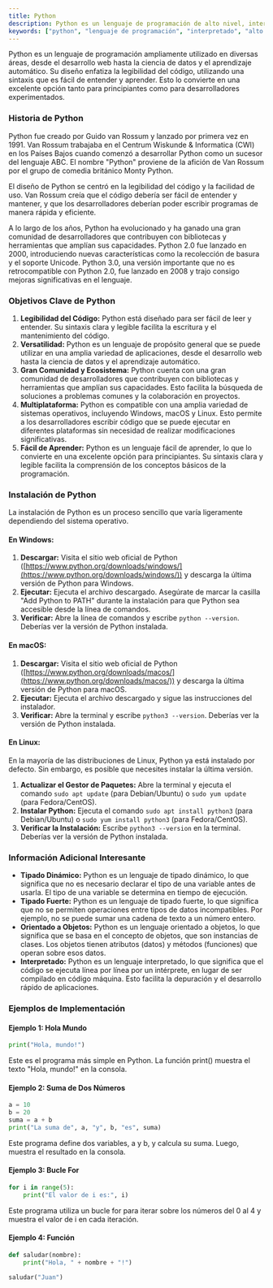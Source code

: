 ```yaml
---
title: Python
description: Python es un lenguaje de programación de alto nivel, interpretado y de propósito general, conocido por su sintaxis clara y legible.
keywords: ["python", "lenguaje de programación", "interpretado", "alto nivel", "sintaxis", "legibilidad", "versatilidad", "desarrollo web", "ciencia de datos", "aprendizaje automático"]
---
```


Python es un lenguaje de programación ampliamente utilizado en diversas áreas, desde el desarrollo web hasta la ciencia de datos y el aprendizaje automático. Su diseño enfatiza la legibilidad del código, utilizando una sintaxis que es fácil de entender y aprender. Esto lo convierte en una excelente opción tanto para principiantes como para desarrolladores experimentados.

### Historia de Python

Python fue creado por Guido van Rossum y lanzado por primera vez en 1991. Van Rossum trabajaba en el Centrum Wiskunde & Informatica (CWI) en los Países Bajos cuando comenzó a desarrollar Python como un sucesor del lenguaje ABC. El nombre "Python" proviene de la afición de Van Rossum por el grupo de comedia británico Monty Python.

El diseño de Python se centró en la legibilidad del código y la facilidad de uso. Van Rossum creía que el código debería ser fácil de entender y mantener, y que los desarrolladores deberían poder escribir programas de manera rápida y eficiente.

A lo largo de los años, Python ha evolucionado y ha ganado una gran comunidad de desarrolladores que contribuyen con bibliotecas y herramientas que amplían sus capacidades. Python 2.0 fue lanzado en 2000, introduciendo nuevas características como la recolección de basura y el soporte Unicode. Python 3.0, una versión importante que no es retrocompatible con Python 2.0, fue lanzado en 2008 y trajo consigo mejoras significativas en el lenguaje.

### Objetivos Clave de Python

1.  **Legibilidad del Código:** Python está diseñado para ser fácil de leer y entender. Su sintaxis clara y legible facilita la escritura y el mantenimiento del código.
2.  **Versatilidad:** Python es un lenguaje de propósito general que se puede utilizar en una amplia variedad de aplicaciones, desde el desarrollo web hasta la ciencia de datos y el aprendizaje automático.
3.  **Gran Comunidad y Ecosistema:** Python cuenta con una gran comunidad de desarrolladores que contribuyen con bibliotecas y herramientas que amplían sus capacidades. Esto facilita la búsqueda de soluciones a problemas comunes y la colaboración en proyectos.
4.  **Multiplataforma:** Python es compatible con una amplia variedad de sistemas operativos, incluyendo Windows, macOS y Linux. Esto permite a los desarrolladores escribir código que se puede ejecutar en diferentes plataformas sin necesidad de realizar modificaciones significativas.
5.  **Fácil de Aprender:** Python es un lenguaje fácil de aprender, lo que lo convierte en una excelente opción para principiantes. Su sintaxis clara y legible facilita la comprensión de los conceptos básicos de la programación.

### Instalación de Python

La instalación de Python es un proceso sencillo que varía ligeramente dependiendo del sistema operativo.

#### En Windows:

1.  **Descargar:** Visita el sitio web oficial de Python ([https://www.python.org/downloads/windows/](https://www.python.org/downloads/windows/)) y descarga la última versión de Python para Windows.
2.  **Ejecutar:** Ejecuta el archivo descargado. Asegúrate de marcar la casilla "Add Python to PATH" durante la instalación para que Python sea accesible desde la línea de comandos.
3.  **Verificar:** Abre la línea de comandos y escribe `python --version`. Deberías ver la versión de Python instalada.

#### En macOS:

1.  **Descargar:** Visita el sitio web oficial de Python ([https://www.python.org/downloads/macos/](https://www.python.org/downloads/macos/)) y descarga la última versión de Python para macOS.
2.  **Ejecutar:** Ejecuta el archivo descargado y sigue las instrucciones del instalador.
3.  **Verificar:** Abre la terminal y escribe `python3 --version`. Deberías ver la versión de Python instalada.

#### En Linux:

En la mayoría de las distribuciones de Linux, Python ya está instalado por defecto. Sin embargo, es posible que necesites instalar la última versión.

1.  **Actualizar el Gestor de Paquetes:** Abre la terminal y ejecuta el comando `sudo apt update` (para Debian/Ubuntu) o `sudo yum update` (para Fedora/CentOS).
2.  **Instalar Python:** Ejecuta el comando `sudo apt install python3` (para Debian/Ubuntu) o `sudo yum install python3` (para Fedora/CentOS).
3.  **Verificar la Instalación:** Escribe `python3 --version` en la terminal. Deberías ver la versión de Python instalada.

### Información Adicional Interesante

*   **Tipado Dinámico:** Python es un lenguaje de tipado dinámico, lo que significa que no es necesario declarar el tipo de una variable antes de usarla. El tipo de una variable se determina en tiempo de ejecución.
*   **Tipado Fuerte:** Python es un lenguaje de tipado fuerte, lo que significa que no se permiten operaciones entre tipos de datos incompatibles. Por ejemplo, no se puede sumar una cadena de texto a un número entero.
*   **Orientado a Objetos:** Python es un lenguaje orientado a objetos, lo que significa que se basa en el concepto de objetos, que son instancias de clases. Los objetos tienen atributos (datos) y métodos (funciones) que operan sobre esos datos.
*   **Interpretado:** Python es un lenguaje interpretado, lo que significa que el código se ejecuta línea por línea por un intérprete, en lugar de ser compilado en código máquina. Esto facilita la depuración y el desarrollo rápido de aplicaciones.

### Ejemplos de Implementación

#### Ejemplo 1: Hola Mundo

```python
print("Hola, mundo!")
```

Este es el programa más simple en Python. La función print() muestra el texto "Hola, mundo!" en la consola.

#### Ejemplo 2: Suma de Dos Números

```python
a = 10
b = 20
suma = a + b
print("La suma de", a, "y", b, "es", suma)
```
Este programa define dos variables, a y b, y calcula su suma. Luego, muestra el resultado en la consola.

#### Ejemplo 3: Bucle For

```python
for i in range(5):
    print("El valor de i es:", i)
```
Este programa utiliza un bucle for para iterar sobre los números del 0 al 4 y muestra el valor de i en cada iteración.

#### Ejemplo 4: Función

```python
def saludar(nombre):
    print("Hola, " + nombre + "!")

saludar("Juan")
```